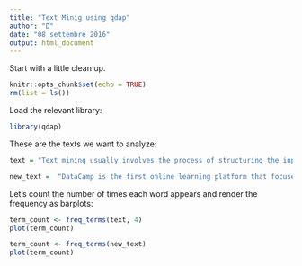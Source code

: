 ---
title: "Text Minig using qdap"
author: "D"
date: "08 settembre 2016"
output: html_document
---

Start with a little clean up.
```{r setup, include=FALSE}
knitr::opts_chunk$set(echo = TRUE)
rm(list = ls())

```

Load the relevant library:
```{r}
library(qdap)

```

These are the texts we want to analyze:
```{r}
text = "Text mining usually involves the process of structuring the input text. The overarching goal is, essentially, to turn text into data for analysis, via application of natural language processing (NLP) and analytical methods."

new_text =  "DataCamp is the first online learning platform that focuses on building the best learning experience specifically for Data Science. We have offices in Boston and Belgium and to date, we trained over 250,000 (aspiring) data scientists in over 150 countries. These data science enthusiasts completed more than 9 million exercises. You can take free beginner courses, or subscribe for $25/month to get access to all premium courses."
```

Let's count the number of times each word appears and render the frequency as barplots:
```{r}
term_count <- freq_terms(text, 4)
plot(term_count)

term_count <- freq_terms(new_text)
plot(term_count)

```

